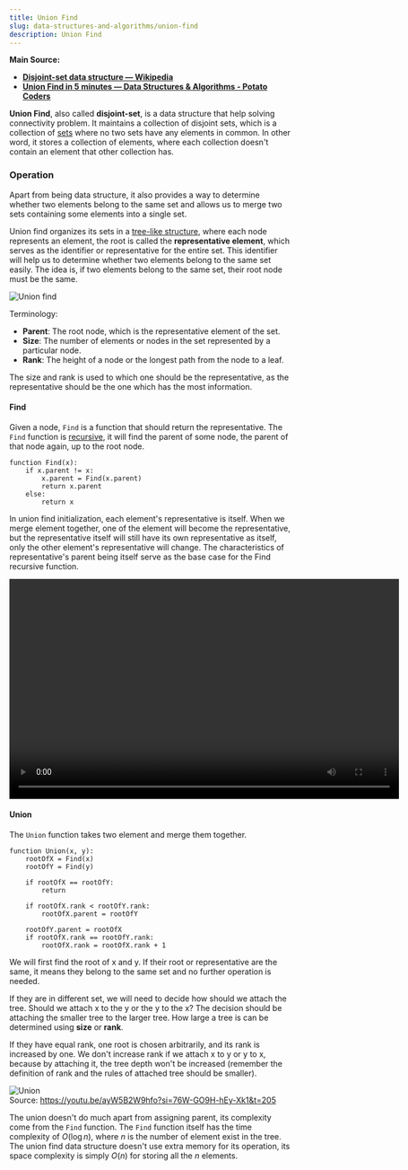 ```yaml
---
title: Union Find
slug: data-structures-and-algorithms/union-find
description: Union Find
---
```



**Main Source:**

- **[Disjoint-set data structure — Wikipedia](https://en.wikipedia.org/wiki/Disjoint-set_data_structure)**
- **[Union Find in 5 minutes — Data Structures & Algorithms - Potato Coders](https://youtu.be/ayW5B2W9hfo?si=pf1XvhDNEkhI2Nm8)**

**Union Find**, also called **disjoint-set**, is a data structure that help solving connectivity problem. It maintains a collection of disjoint sets, which is a collection of [sets](/data-structures-and-algorithms/set) where no two sets have any elements in common. In other word, it stores a collection of elements, where each collection doesn't contain an element that other collection has.

### Operation

Apart from being data structure, it also provides a way to determine whether two elements belong to the same set and allows us to merge two sets containing some elements into a single set.

Union find organizes its sets in a [tree-like structure](/data-structures-and-algorithms/tree), where each node represents an element, the root is called the **representative element**, which serves as the identifier or representative for the entire set. This identifier will help us to determine whether two elements belong to the same set easily. The idea is, if two elements belong to the same set, their root node must be the same.

![Union find](./union-find.png)

Terminology:

- **Parent**: The root node, which is the representative element of the set.
- **Size**: The number of elements or nodes in the set represented by a particular node.
- **Rank**: The height of a node or the longest path from the node to a leaf.

The size and rank is used to which one should be the representative, as the representative should be the one which has the most information.

#### Find

Given a node, `Find` is a function that should return the representative. The `Find` function is [recursive](/data-structures-and-algorithms/recursion), it will find the parent of some node, the parent of that node again, up to the root node.

```
function Find(x):
    if x.parent != x:
        x.parent = Find(x.parent)
        return x.parent
    else:
        return x
```

In union find initialization, each element's representative is itself. When we merge element together, one of the element will become the representative, but the representative itself will still have its own representative as itself, only the other element's representative will change. The characteristics of representative's parent being itself serve as the base case for the Find recursive function.

<video width="695" height="392" controls>
  <source src={find_operation} />
</video>

#### Union

The `Union` function takes two element and merge them together.

```
function Union(x, y):
    rootOfX = Find(x)
    rootOfY = Find(y)

    if rootOfX == rootOfY:
        return

    if rootOfX.rank < rootOfY.rank:
        rootOfX.parent = rootOfY

    rootOfY.parent = rootOfX
    if rootOfX.rank == rootOfY.rank:
        rootOfX.rank = rootOfX.rank + 1
```

We will first find the root of x and y. If their root or representative are the same, it means they belong to the same set and no further operation is needed.

If they are in different set, we will need to decide how should we attach the tree. Should we attach x to the y or the y to the x? The decision should be attaching the smaller tree to the larger tree. How large a tree is can be determined using **size** or **rank**.

If they have equal rank, one root is chosen arbitrarily, and its rank is increased by one. We don't increase rank if we attach x to y or y to x, because by attaching it, the tree depth won't be increased (remember the definition of rank and the rules of attached tree should be smaller).

![Union](./union.png)  
Source: https://youtu.be/ayW5B2W9hfo?si=76W-GO9H-hEy-Xk1&t=205

The union doesn't do much apart from assigning parent, its complexity come from the `Find` function. The `Find` function itself has the time complexity of $O(\log n)$, where $n$ is the number of element exist in the tree. The union find data structure doesn't use extra memory for its operation, its space complexity is simply $O(n)$ for storing all the $n$ elements.
